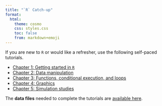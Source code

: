 ```yaml
---
title: "`R` Catch-up"
format:
  html:
    theme: cosmo
    css: styles.css
    toc: false
    from: markdown+emoji
---
```


If you are new to `R` or would like a refresher, use the following self-paced tutorials.

- [Chapter 1: Getting started in `R`](https://southamptonmaths.shinyapps.io/MATH3085_chapter1/){target="_blank"}
- [Chapter 2: Data manipulation](https://southamptonmaths.shinyapps.io/MATH3085_chapter2/){target="_blank"}
- [Chapter 3: Functions, conditional execution, and loops](https://southamptonmaths.shinyapps.io/MATH3085_chapter3/){target="_blank"}
- [Chapter 4: Graphics](https://southamptonmaths.shinyapps.io/MATH3085_chapter4/){target="_blank"}
- [Chapter 5: Simulation studies](https://southamptonmaths.shinyapps.io/MATH3092_chapter5/){target="_blank"}

The **data files** needed to complete the tutorials are [available here](/labs/r-catch-up-data.zip).

